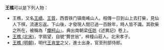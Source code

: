 '''王樵'''可以是下列人物：
* 王樵，又名[[王嶠|王嶠]]、[[王質|王質]]，西晋铁门镇南崤山人。相傳一日到山上去打柴，見仙人下棋，流連忘返。下山後，才發現人間已過一百餘年，時人皆不識。其砍柴之所在，被稱為「[[爛柯山|爛柯山]]」。典出南朝梁[[任昉|任昉]]《述異記》卷上。
* [[王樵_(北宋)|王樵 (北宋)]]，字肩望，自號“贅世翁”，梓橦山莊人。北宋孝子。
* [[王樵_(明朝)|王樵 (明朝)]]，明代[[王肯堂|王肯堂]]之父，進士出身，官至刑部侍郎。

{{disambig|cat=二字王姓人名消歧义|qiao}}